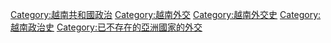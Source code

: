 [[Category:越南共和國政治|Category:越南共和國政治]]
[[Category:越南外交|Category:越南外交]]
[[Category:越南外交史|Category:越南外交史]]
[[Category:越南政治史|Category:越南政治史]]
[[Category:已不存在的亞洲國家的外交|Category:已不存在的亞洲國家的外交]]